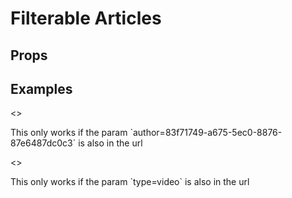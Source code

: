 
<Meta title="Pattern Library|Structure/Filterable Articles" component={FilterableArticles} />

# Filterable Articles
 


## Props 

<Props of={FilterableArticles} />


## Examples

<Preview>
    <Story name="All articles">
        <FilterableArticles
            parameter="category"
            filters={[
                {
                    value: "10-great",
                    label: "10 Great"
                },
                {
                    value: "where-to-stream",
                    label: "Where to stream"
                },
                {
                    value: "where-to-begin",
                    label: "Where to begin"
                },
                {
                    value: "five-things",
                    label: "Five Things"
                },
                {
                    value: "bfi-recommends",
                    label: "BFI Recommends"
                },
                {
                    value: "sight-and-sound",
                    label: "Sight and Sound"
                }
            ]}
        />
    </Story>
</Preview>


<Preview>
    <Story name="Filtered by author">
        <>
            <p>This only works if the param `author=83f71749-a675-5ec0-8876-87e6487dc0c3` is also in the url</p>
            <FilterableArticles parameter="author" />
        </>
    </Story>
</Preview>

<Preview>
    <Story name="Filtered by type example">
        <>
            <p>This only works if the param `type=video` is also in the url</p>
            <FilterableArticles
                parameter="type"
                filters={[
                    {
                        value: "video",
                        label: "Video"
                    }
                ]}
            />
        </>
    </Story>
</Preview>
